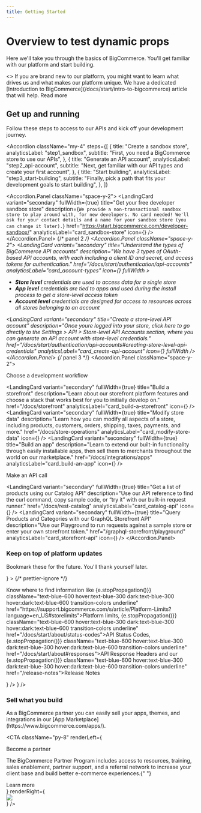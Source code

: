 ```yaml
---
title: Getting Started
---
```



<Eyebrow title="Getting Started" />

# Overview to test dynamic props

Here we'll take you through the basics of BigCommerce. You'll get familiar with our platform and start building.

<Spacer y={2} />

<SectionCallout title="Need a primer on BigCommerce?">
  <>
    If you are brand new to our platform, you might want to learn what drives us
    and what makes our platform unique. We have a dedicated [Introduction to
    BigCommerce](/docs/start/intro-to-bigcommerce) article that will help.
  </>
  <SectionCallout.Link href="/docs/start/intro-to-bigcommerce">
    Read more
  </SectionCallout.Link>
</SectionCallout>

<h2 className="mt-[3.75rem] text-2xl font-medium leading-loose text-gray-700 dark:text-slate-200">
  Get up and running
</h2>

<p className="mt-1">
  Follow these steps to access to our APIs and kick off your development
  journey.
</p>

<Accordion
  className="my-4"
  steps={[
    {
      title: "Create a sandbox store",
      analyticsLabel: "step1_sandbox",
      subtitle: "First, you need a BigCommerce store to use our APIs",
    },
    {
      title: "Generate an API account",
      analyticsLabel: "step2_api-account",
      subtitle:
        "Next, get familiar with our API types and create your first account",
    },
    {
      title: "Start building",
      analyticsLabel: "step3_start-building",
      subtitle:
        "Finally, pick a path that fits your development goals to start building",
    },
  ]}
>
  <Accordion.Panel className="space-y-2">
    <LandingCard
      variant="secondary"
      fullWidth={true}
      title="Get your free developer sandbox store"
      description={`We provide a non-transactional sandbox store to play around with, for new developers. No card needed! We'll ask for your contact details and a name for your sandbox store (you can change it later).`}
      href="https://start.bigcommerce.com/developer-sandbox/"
      analyticsLabel="card_sandbox-store"
      icon={<Icon name="data-settings" />}
    />
  </Accordion.Panel>
  {/* panel 2 */}
  <Accordion.Panel className="space-y-2">
    <LandingCard
      variant="secondary"
      title="Understand the types of BigCommerce API accounts"
      description="We have 3 types of OAuth-based API accounts, with each including a client ID and secret, and access tokens for authentication."
      href="/docs/start/authentication/api-accounts"
      analyticsLabel="card_account-types"
      icon={<Icon name="fingerprint" />}
      fullWidth
    >
      <ul className="ml-6 mt-4 list-disc text-gray-500 dark:text-gray-300">
        <li>
          **Store level** credentials are used to access data for a single store
        </li>
        <li>
          **App level** credentials are tied to apps and used during the install
          process to get a store-level access token
        </li>
        <li>
          **Account level** credentials are designed for access to resources
          across all stores belonging to an account
        </li>
      </ul>
    </LandingCard>
    <LandingCard
      variant="secondary"
      title="Create a store-level API account"
      description="Once youre logged into your store, click here to go directly to the Settings > API > Store-level API Accounts section, where you can generate an API account with store-level credentials."
      href="/docs/start/authentication/api-accounts#creating-store-level-api-credentials"
      analyticsLabel="card_create-api-account"
      icon={<Icon name="data-settings" />}
      fullWidth
    />
  </Accordion.Panel>
  {/* panel 3 */}
  <Accordion.Panel className="space-y-2">
    <p className="pt-4 text-gray-950 dark:text-slate-200">
      Choose a development workflow
    </p>
    <LandingCard
      variant="secondary"
      fullWidth={true}
      title="Build a storefront"
      description="Learn about our storefront platform features and choose a stack that works best for you to initially develop on."
      href="/docs/storefront"
      analyticsLabel="card_build-a-storefront"
      icon={<Icon name="storefront" />}
    />
    <LandingCard
      variant="secondary"
      fullWidth={true}
      title="Modify store data"
      description="Learn how you can modify all aspects of a store, including products, customers, orders, shipping, taxes, payments, and more."
      href="/docs/store-operations"
      analyticsLabel="card_modify-store-data"
      icon={<Icon name="data-settings" />}
    />
    <LandingCard
      variant="secondary"
      fullWidth={true}
      title="Build an app"
      description="Learn to extend our built-in functionality through easily installable apps, then sell them to merchants throughout the world on our marketplace."
      href="/docs/integrations/apps"
      analyticsLabel="card_build-an-app"
      icon={<Icon name="settings-input" />}
    />
    <p className="pt-4 text-gray-950 dark:text-slate-200">Make an API call</p>
    <LandingCard
      variant="secondary"
      fullWidth={true}
      title="Get a list of products using our Catalog API"
      description="Use our API reference to find the curl command, copy sample code, or “try it” with our built-in request runner."
      href="/docs/rest-catalog"
      analyticsLabel="card_catalog-api"
      icon={<Icon name="api-connect" />}
    />
    <LandingCard
      variant="secondary"
      fullWidth={true}
      title="Query Products and Categories with our GraphQL Storefront API"
      description="Use our Playground to run requests against a sample store or enter your own storefront token."
      href="/graphql-storefront/playground"
      analyticsLabel="card_storefront-api"
      icon={<Icon name="api-connect" />}
    />
  </Accordion.Panel>
</Accordion>

<Spacer y={3} type="line" />

### Keep on top of platform updates

<p className="mt-1">
  Bookmark these for the future. You'll thank yourself later.
</p>

<div className="mt-6 space-y-2">
  <LandingCard
    variant="secondary"
    fullWidth={true}
    title="Helpful resources"
    href="/docs/start/best-practices"
    icon={<Icon name="bookmark" />}
  >
    {/* prettier-ignore */}
    <p className="muted-paragraph">
      Know where to find information like <Link target="_blank" onClick={(e)=> {e.stopPropagation()}} className="text-blue-600 hover:text-blue-300 dark:text-blue-300 hover:dark:text-blue-600 transition-colors underline" href="https://support.bigcommerce.com/s/article/Platform-Limits?language=en_US#storelimits">Platform limits</Link>, <Link onClick={(e)=> {e.stopPropagation()}} className="text-blue-600 hover:text-blue-300 dark:text-blue-300 hover:dark:text-blue-600 transition-colors underline" href="/docs/start/about/status-codes">API Status Codes</Link>, <Link onClick={(e)=> {e.stopPropagation()}} className="text-blue-600 hover:text-blue-300 dark:text-blue-300 hover:dark:text-blue-600 transition-colors underline" href="/docs/start/about#responses">API Response Headers</Link> and our <Link onClick={(e)=> {e.stopPropagation()}} className="text-blue-600 hover:text-blue-300 dark:text-blue-300 hover:dark:text-blue-600 transition-colors underline" href="/release-notes">Release Notes</Link>
    </p>
  </LandingCard>
  <LandingCard
    variant="secondary"
    fullWidth={true}
    title="BigCommerceDevs community"
    description={`Share, learn, and hang with the BigCommerce team and a vibrant ecosystem of developers building on our platform from around the world.`}
    href="/community"
    icon={<Icon name="bookmark" />}
  />
  <LandingCard
    variant="secondary"
    fullWidth={true}
    title="BigDev certification courses"
    description={`For those that want to dive into our platform in a deep, guided manner, we offer in-person, on-site, and on-demand developer certification courses.`}
    href="https://www.bigcommerce.com/blog/bigdev-certification/"
    icon={<Icon name="bookmark" />}
  />
</div>

<Spacer y={3} type="line" />

### Sell what you build

<p>
  As a BigCommerce partner you can easily sell your apps, themes, and
  integrations in our [App Marketplace](https://www.bigcommerce.com/apps/).
</p>

<CTA
  className="py-8"
  renderLeft={
    <div className="space-y-4">
      <p className="font-medium">Become a partner</p>
      <p className="text-gray-500 dark:text-gray-300">
        The BigCommerce Partner Program includes access to resources, training,
        sales enablement, partner support, and a referral network to increase
        your client base and build better e-commerce experiences.{" "}
      </p>
      <Link
        className="inline-flex items-center gap-1 text-blue-600 transition-colors hover:text-blue-300 dark:text-blue-300 hover:dark:text-blue-600"
        href="https://www.bigcommerce.com/partners/become-a-partner/"
      >
        Learn more
        <Icon
          className="inline h-4 w-4"
          name="external"
          includesWrapper={false}
        />
      </Link>
    </div>
  }
  renderRight={
    <div className="w-full md:w-[300px]">
      <Image
        className="h-auto w-full"
        src="/images/getting-started-cta-image.jpg"
        width={500}
        height={500}
      />
    </div>
  }
/>

<Spacer y={3} type="line" />
